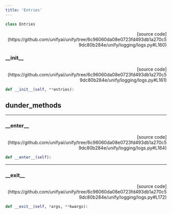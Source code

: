 ```yaml
---
title: 'Entries'
---
```


```python
class Entries
```

<p align="right">[source code](https://github.com/unifyai/unify/tree/6c96060da08e0723fd493db1a270c59dc80b284e/unify/logging/logs.py#L160)</p>



### \_\_init\_\_

<p align="right">[source code](https://github.com/unifyai/unify/tree/6c96060da08e0723fd493db1a270c59dc80b284e/unify/logging/logs.py#L161)</p>

```python
def __init__(self, **entries):
```



## dunder_methods

---

### \_\_enter\_\_

<p align="right">[source code](https://github.com/unifyai/unify/tree/6c96060da08e0723fd493db1a270c59dc80b284e/unify/logging/logs.py#L164)</p>

```python
def __enter__(self):
```



---

### \_\_exit\_\_

<p align="right">[source code](https://github.com/unifyai/unify/tree/6c96060da08e0723fd493db1a270c59dc80b284e/unify/logging/logs.py#L172)</p>

```python
def __exit__(self, *args, **kwargs):
```

